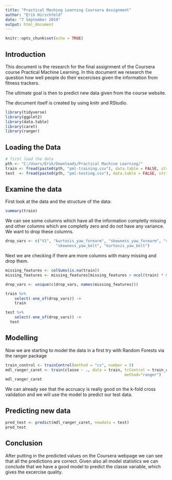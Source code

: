 ---
title: "Practical Maching Learning Coursera Assignment"
author: "Erik Hirschfeld"
date: "7 September 2019"
output: html_document
---

```{r setup, include=FALSE, cache = TRUE}
knitr::opts_chunk$set(echo = TRUE)
```

## Introduction

This document is the research for the final assignment of the Coursera course Practical Machine Learning. In this document we research the question  how well people do their excercises given the information from fitness trackers.

The ultimate goal is then to predict new data given from the course website.

The document itself is created by using knitr and RStudio.

```{r, message = FALSE}
library(tidyverse)
library(ggplot2)
library(data.table)
library(caret)
library(ranger)
```

## Loading the Data

```{r, message = FALSE, cache = TRUE}
# first load the data
pth <- "C:/Users/Erik/Downloads/Practical Machine Learning/"
train <- fread(paste0(pth, "pml-training.csv"), data.table = FALSE, stringsAsFactors = TRUE)
test  <- fread(paste0(pth, "pml-testing.csv"), data.table = FALSE, stringsAsFactors = TRUE)
```

## Examine the data 

First look at the data and the structure of the data:
```{r, message = FALSE, cache = TRUE}
summary(train)
```

We can see some columns which have all the information completly missing and other columns which are completly zero and do not have any variance. We want to drop these columns. 
```{r, message = FALSE}
drop_vars <- c("V1", "kurtosis_yaw_forearm", "skewness_yaw_forearm", "skewness_yaw_dumbbell", "kurtosis_yaw_dumbbell", "amplitude_yaw_belt",
             	      "skewness_yaw_belt", "kurtosis_yaw_belt")
```

Next we are checking if there are more columns with many missing and drop them.
```{r, message = FALSE}
missing_features <- colSums(is.na(train))
missing_features <- missing_features[missing_features > ncol(train) * 0.9]

drop_vars <- unique(c(drop_vars, names(missing_features)))

train %>%
	select(-one_of(drop_vars)) ->
	train

test %>%
	select(-one_of(drop_vars)) ->
  test
```


## Modelling

Now we are starting to model the data in a first try with Random Forests via the ranger package

```{r, message = FALSE, cache = TRUE}
train_control <- trainControl(method = "cv", number = 5)
mdl_ranger_caret <- train(classe ~ ., data = train, trControl = train_control, 
													method="ranger")
mdl_ranger_caret
```

We can already see that the accruacy is really good on the k-fold cross validation and we will use the model to predict our test data.


## Predicting new data

```{r, message = FALSE, cache = TRUE}
pred_test <- predict(mdl_ranger_caret, newdata = test)
pred_test
```

## Conclusion

After putting in the predicted values on the Coursera webpage we can see that all the predictions are correct. Given also all model statistics we can conclude that we have a good model to predict the classe variable, which gives the excercise quality.

